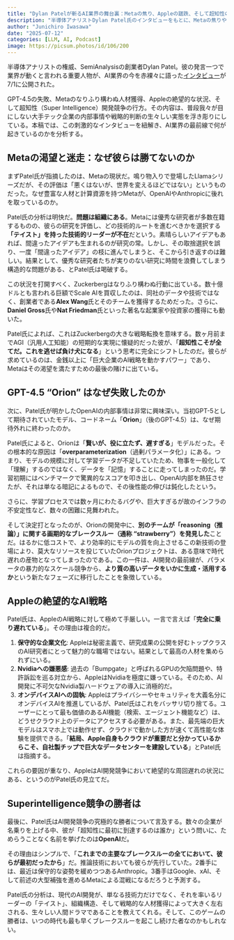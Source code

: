 ```yaml
---
title: "Dylan Patelが斬るAI業界の舞台裏：Metaの焦り、Appleの蹉跌、そして超知性の勝者"
description: "半導体アナリストDylan Patel氏のインタビューをもとに、Metaの焦りやAppleの蹉跌、そしてsuperintelligence開発競争の生々しい舞台裏をみていく"
author: "Junichiro Iwasawa"
date: "2025-07-12"
categories: [LLM, AI, Podcast]
image: https://picsum.photos/id/106/200
---
```


半導体アナリストの権威、SemiAnalysisの創業者Dylan Patel。彼の発言一つで業界が動くと言われる重要人物が、AI業界の今を赤裸々に語った[インタビュー](https://www.youtube.com/watch?v=cHgCbDWejIs)が7/1に公開された。

GPT-4.5の失敗、Metaのなりふり構わぬ人材獲得、Appleの絶望的な状況、そして超知性（Super Intelligence）開発競争の行方。その内容は、普段我々が目にしない大手テック企業の内部事情や戦略的判断の生々しい実態を浮き彫りにしている。本稿では、この刺激的なインタビューを紐解き、AI業界の最前線で何が起きているのかを分析する。

## Metaの渇望と迷走：なぜ彼らは勝てないのか

まずPatel氏が指摘したのは、Metaの現状だ。鳴り物入りで登場したLlamaシリーズだが、その評価は「悪くはないが、世界を変えるほどではない」というものだった。なぜ豊富な人材と計算資源を持つMetaが、OpenAIやAnthropicに後れを取っているのか。

Patel氏の分析は明快だ。**問題は組織にある**。Metaには優秀な研究者が多数在籍するものの、彼らの研究を評価し、どの技術的ルートを進むべきかを選択する**「テイスト」を持った技術的リーダーが不在**だという。素晴らしいアイデアもあれば、間違ったアイデアも生まれるのが研究の常。しかし、その取捨選択を誤り、一度「間違ったアイデア」の枝に進んでしまうと、そこから引き返すのは難しい。結果として、優秀な研究者たちが実りのない研究に時間を浪費してしまう構造的な問題がある、とPatel氏は喝破する。

この状況を打開すべく、Zuckerbergはなりふり構わぬ行動に出ている。数十億ドルとも言われる巨額でScale AIを買収したのは、同社のデータや技術ではなく、創業者である**Alex Wang**氏とそのチームを獲得するためだった。さらに、**Daniel Gross**氏や**Nat Friedman**氏といった著名な起業家や投資家の獲得にも動いた。

Patel氏によれば、これはZuckerbergの大きな戦略転換を意味する。数ヶ月前までAGI（汎用人工知能）の短期的な実現に懐疑的だった彼が、「**超知性こそが全てだ。これを逃せば負け犬になる**」という思考に完全にシフトしたのだ。彼らが求めているのは、金銭以上に「巨大企業のAI戦略を動かすパワー」であり、Metaはその渇望を満たすための最後の賭けに出ている。

## GPT-4.5 "Orion" はなぜ失敗したのか

次に、Patel氏が明かしたOpenAIの内部事情は非常に興味深い。当初GPT-5として期待されていたモデル、コードネーム「**Orion**」（後のGPT-4.5）は、なぜ期待外れに終わったのか。

Patel氏によると、Orionは「**賢いが、役に立たず、遅すぎる**」モデルだった。その根本的な原因は「**overparameterization**（過剰パラメータ化）」にある。つまり、モデルの規模に対して学習データが不足していたため、物事を一般化して「理解」するのではなく、データを「記憶」することに走ってしまったのだ。学習初期にはベンチマークで驚異的なスコアを叩き出し、OpenAI内部を熱狂させたが、それは単なる暗記によるもので、その後性能の伸びは鈍化したという。

さらに、学習プロセスでは数ヶ月にわたるバグや、巨大すぎるが故のインフラの不安定性など、数々の困難に見舞われた。

そして決定打となったのが、Orionの開発中に、**別のチームが「reasoning（推論）」に関する画期的なブレークスルー（通称 "strawberry"）を発見した**ことだ。はるかに低コストで、より効率的にモデルの質を向上させるこの新技術の登場により、莫大なリソースを投じていたOrionプロジェクトは、ある意味で時代遅れの産物となってしまったのである。この一件は、AI開発の最前線が、パラメータの暴力的なスケール競争から、**より質の高いデータをいかに生成・活用するか**という新たなフェーズに移行したことを象徴している。

## Appleの絶望的なAI戦略

Patel氏は、AppleのAI戦略に対して極めて手厳しい。一言で言えば「**完全に乗り遅れている**」。その理由は複合的だ。

1.  **保守的な企業文化**: Appleは秘密主義で、研究成果の公開を好むトップクラスのAI研究者にとって魅力的な職場ではない。結果として最高の人材を集められずにいる。
2.  **Nvidiaへの嫌悪感**: 過去の「Bumpgate」と呼ばれるGPUの欠陥問題や、特許訴訟を巡る対立から、AppleはNvidiaを極度に嫌っている。そのため、AI開発に不可欠なNvidia製ハードウェアの導入に消極的だ。
3.  **オンデバイスAIへの固執**: Appleはプライバシーやセキュリティを大義名分にオンデバイスAIを推進しているが、Patel氏はこれをバッサリ切り捨てる。ユーザーにとって最も価値のあるAI機能（検索、エージェント機能など）は、どうせクラウド上のデータにアクセスする必要がある。また、最先端の巨大モデルはスマホ上では動作せず、クラウドで動かした方が速くて高性能な体験を提供できる。「**結局、Apple自身もクラウドが重要だと分かっているからこそ、自社製チップで巨大なデータセンターを建設している**」とPatel氏は指摘する。

これらの要因が重なり、AppleはAI開発競争において絶望的な周回遅れの状況にある、というのがPatel氏の見立てだ。

## Superintelligence競争の勝者は

最後に、Patel氏はAI開発競争の究極的な勝者について言及する。数々の企業が名乗りを上げる中、彼が「超知性に最初に到達するのは誰か」という問いに、ためらうことなく名前を挙げたのは**OpenAI**だ。

その理由はシンプルで、「**これまでの主要なブレークスルーの全てにおいて、彼らが最初だったから**」だ。推論技術においても彼らが先行していた。2番手には、最近は保守的な姿勢を緩めつつあるAnthropic。3番手はGoogle、xAI、そして前述の大型補強を進めるMetaによる混戦になるだろうと予測する。

Patel氏の分析は、現代のAI開発が、単なる技術力だけでなく、それを率いるリーダーの「テイスト」、組織構造、そして戦略的な人材獲得によって大きく左右される、生々しい人間ドラマであることを教えてくれる。そして、このゲームの勝者は、いつの時代も最も早くブレークスルーを起こし続けた者なのかもしれない。